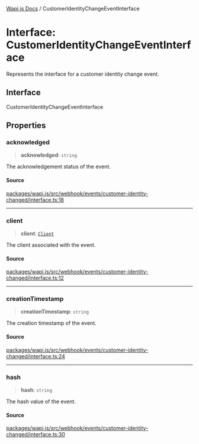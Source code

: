 [Wapi.js Docs](../README.mdx) / CustomerIdentityChangeEventInterface

# Interface: CustomerIdentityChangeEventInterface

Represents the interface for a customer identity change event.

## Interface

CustomerIdentityChangeEventInterface

## Properties

### acknowledged

> **acknowledged**: `string`

The acknowledgement status of the event.

#### Source

[packages/wapi.js/src/webhook/events/customer-identity-changed/interface.ts:18](https://github.com/sarthakjdev/wapi.js/blob/161a86b914b71fc7ac25ae9ad145786137f3f4f9/packages/wapi.js/src/webhook/events/customer-identity-changed/interface.ts#L18)

***

### client

> **client**: [`Client`](../classes/Client.mdx)

The client associated with the event.

#### Source

[packages/wapi.js/src/webhook/events/customer-identity-changed/interface.ts:12](https://github.com/sarthakjdev/wapi.js/blob/161a86b914b71fc7ac25ae9ad145786137f3f4f9/packages/wapi.js/src/webhook/events/customer-identity-changed/interface.ts#L12)

***

### creationTimestamp

> **creationTimestamp**: `string`

The creation timestamp of the event.

#### Source

[packages/wapi.js/src/webhook/events/customer-identity-changed/interface.ts:24](https://github.com/sarthakjdev/wapi.js/blob/161a86b914b71fc7ac25ae9ad145786137f3f4f9/packages/wapi.js/src/webhook/events/customer-identity-changed/interface.ts#L24)

***

### hash

> **hash**: `string`

The hash value of the event.

#### Source

[packages/wapi.js/src/webhook/events/customer-identity-changed/interface.ts:30](https://github.com/sarthakjdev/wapi.js/blob/161a86b914b71fc7ac25ae9ad145786137f3f4f9/packages/wapi.js/src/webhook/events/customer-identity-changed/interface.ts#L30)

